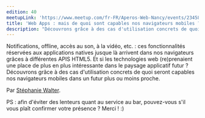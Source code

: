 ```yaml
---
edition: 40
meetupLink: 'https://www.meetup.com/fr-FR/Aperos-Web-Nancy/events/234589982/'
title: 'Web Apps : mais de quoi sont capables nos navigateurs mobiles ?'
description: "Découvrons grâce à des cas d'utilisation concrets de quoi seront capables nos navigateurs mobiles dans un futur plus ou moins proche."
---
```


Notifications, offline, accès au son, à la vidéo, etc. : ces fonctionnalités réservées aux applications natives jusque là arrivent dans nos navigateurs grâces à différentes APIS HTML5. Et si les technologies web (re)prenaient une place de plus en plus intéressante dans le paysage applicatif futur ? Découvrons grâce à des cas d'utilisation concrets de quoi seront capables nos navigateurs mobiles dans un futur plus ou moins proche.

Par [Stéphanie Walter](https://stephaniewalter.design/).

PS : afin d'éviter des lenteurs quant au service au bar, pouvez-vous s'il vous plaît confirmer votre présence ? Merci ! :)

